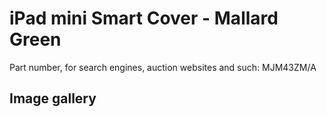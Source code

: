 # iPad mini Smart Cover - Mallard Green

Part number, for search engines, auction websites and such: MJM43ZM/A

## Image gallery

<div style={{ width: "768px" }}>
  <GalleryComponent
    images={[
      {
        original: "/everysource/MJM43",
        thumbnail: "/everypreview/MJM43",
      }
    ]}
  />
</div>